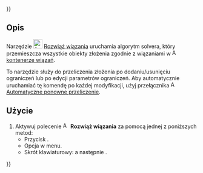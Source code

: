 {{UnfinishedDocu{{#translation:}}}}
<languages/>

{{Docnav/pl
|[[Assembly3_ImportMultiDocument/pl|Importuj jako multi-dokument]]
|[[Assembly3_QuickSolve/pl|Szybko rozwiąż]]
|[[Assembly3_Workbench/pl|środowisko pracy Assembly3]]
|IconL=Assembly_Import.svg
|IconR=Assembly_QuickSolve.svg
|IconC=Assembly3_workbench_icon.svg
}}

{{GuiCommand/pl
|Name=Assembly3 ResolveConstraints
|Name/pl=Assembly3: Rozwiąż wiązania
|Icon=Assembly3_workbench_icon.svg
|MenuLocation=Assembly3 → Rozwiąż wiązania
|Workbenches=[[Assembly3_Workbench/pl|Assembly3]]
|Shortcut={{KEY|A}} a następnie {{KEY|S}}
}}

<span id="Description"></span>
==Opis==

Narzędzie [[Image:Assembly3_workbench_icon.svg‎‎|24px]] [[Assembly3_ResolveConstraints/pl|Rozwiąż wiązania]] uruchamia algorytm solvera, który przemieszcza wszystkie obiekty złożenia zgodnie z wiązaniami w [[Image:Assembly_Assembly_Constraints_Tree.svg|16px]] [[Assembly3_CreateAssembly/pl#Opis|kontenerze wiązań]].

To narzędzie służy do przeliczenia złożenia po dodaniu/usunięciu ograniczeń lub po edycji parametrów ograniczeń. Aby automatycznie uruchamiać tę komendę po każdej modyfikacji, użyj przełącznika [[Image:Assembly_AutoRecompute.svg|16px]] [[Assembly3_AutoRecompute/pl|Automatyczne ponowne przeliczenie]].

<span id="Usage"></span>
==Użycie==

# Aktywuj polecenie [[Image:Assembly3_workbench_icon.svg‎‎|16px]] '''Rozwiąż wiązania''' za pomocą jednej z poniższych metod:
#* Przycisk {{Button|[[Image:Assembly3_workbench_icon.svg‎‎|16px]] [[Assembly3_ResolveConstraints/pl|Rozwiąż wiązania]]}}.
#* Opcja {{MenuCommand|Assembly3 → [[Image:Assembly3_workbench_icon.svg‎‎|16px]] Rozwiąż wiązania}} w menu.
#* Skrót klawiaturowy: {{KEY|A}} a następnie {{KEY|S}}.


{{Docnav/pl
|[[Assembly3_ImportMultiDocument/pl|Importuj jako multi-dokument]]
|[[Assembly3_QuickSolve/pl|Szybko rozwiąż]]
|[[Assembly3_Workbench/pl|środowisko pracy Assembly3]]
|IconL=Assembly_Import.svg
|IconR=Assembly_QuickSolve.svg
|IconC=Assembly3_workbench_icon.svg
}}

{{Userdocnavi{{#translation:}}}}